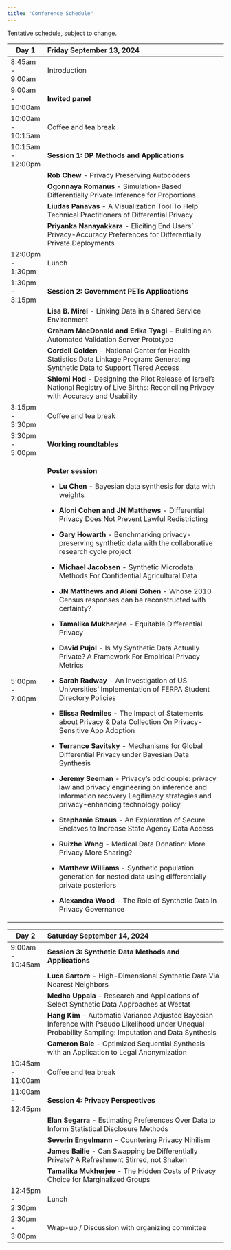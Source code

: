 ```yaml
---
title: "Conference Schedule"
---
```


Tentative schedule, subject to change.

+-------------------+---------------------------------------------------------------------------------------------------------------------------------------------------------------------------------------+
| Day 1             | Friday September 13, 2024                                                                                                                                                             |
+===================+:======================================================================================================================================================================================+
| 8:45am - 9:00am   | Introduction                                                                                                                                                                          |
+-------------------+---------------------------------------------------------------------------------------------------------------------------------------------------------------------------------------+
| 9:00am - 10:00am  | **Invited panel**                                                                                                                                                                     |
+-------------------+---------------------------------------------------------------------------------------------------------------------------------------------------------------------------------------+
| 10:00am - 10:15am | Coffee and tea break                                                                                                                                                                  |
+-------------------+---------------------------------------------------------------------------------------------------------------------------------------------------------------------------------------+
| 10:15am - 12:00pm | **Session 1: DP Methods and Applications**                                                                                                                                            |
+-------------------+---------------------------------------------------------------------------------------------------------------------------------------------------------------------------------------+
|                   | **Rob Chew** - Privacy Preserving Autocoders                                                                                                                                          |
+-------------------+---------------------------------------------------------------------------------------------------------------------------------------------------------------------------------------+
|                   | **Ogonnaya Romanus** - Simulation-Based Differentially Private Inference for Proportions                                                                                              |
+-------------------+---------------------------------------------------------------------------------------------------------------------------------------------------------------------------------------+
|                   | **Liudas Panavas** - A Visualization Tool To Help Technical Practitioners of Differential Privacy                                                                                     |
+-------------------+---------------------------------------------------------------------------------------------------------------------------------------------------------------------------------------+
|                   | **Priyanka Nanayakkara** - Eliciting End Users' Privacy-Accuracy Preferences for Differentially Private Deployments                                                                   |
+-------------------+---------------------------------------------------------------------------------------------------------------------------------------------------------------------------------------+
| 12:00pm - 1:30pm  | Lunch                                                                                                                                                                                 |
+-------------------+---------------------------------------------------------------------------------------------------------------------------------------------------------------------------------------+
| 1:30pm - 3:15pm   | **Session 2: Government PETs Applications**                                                                                                                                           |
+-------------------+---------------------------------------------------------------------------------------------------------------------------------------------------------------------------------------+
|                   | **Lisa B. Mirel** - Linking Data in a Shared Service Environment                                                                                                                      |
+-------------------+---------------------------------------------------------------------------------------------------------------------------------------------------------------------------------------+
|                   | **Graham MacDonald** **and Erika Tyagi** - Building an Automated Validation Server Prototype                                                                                          |
+-------------------+---------------------------------------------------------------------------------------------------------------------------------------------------------------------------------------+
|                   | **Cordell Golden** - National Center for Health Statistics Data Linkage Program: Generating Synthetic Data to Support Tiered Access                                                   |
+-------------------+---------------------------------------------------------------------------------------------------------------------------------------------------------------------------------------+
|                   | **Shlomi Hod** - Designing the Pilot Release of Israel’s National Registry of Live Births: Reconciling Privacy with Accuracy and Usability                                            |
+-------------------+---------------------------------------------------------------------------------------------------------------------------------------------------------------------------------------+
| 3:15pm - 3:30pm   | Coffee and tea break                                                                                                                                                                  |
+-------------------+---------------------------------------------------------------------------------------------------------------------------------------------------------------------------------------+
| 3:30pm - 5:00pm   | **Working roundtables**                                                                                                                                                               |
+-------------------+---------------------------------------------------------------------------------------------------------------------------------------------------------------------------------------+
| 5:00pm - 7:00pm   | **Poster session**                                                                                                                                                                    |
|                   |                                                                                                                                                                                       |
|                   | -   **Lu Chen** - Bayesian data synthesis for data with weights                                                                                                                       |
|                   |                                                                                                                                                                                       |
|                   | -   **Aloni Cohen and JN Matthews** - Differential Privacy Does Not Prevent Lawful Redistricting                                                                                      |
|                   |                                                                                                                                                                                       |
|                   | -   **Gary Howarth** - Benchmarking privacy-preserving synthetic data with the collaborative research cycle project                                                                   |
|                   |                                                                                                                                                                                       |
|                   | -   **Michael Jacobsen** - Synthetic Microdata Methods For Confidential Agricultural Data                                                                                             |
|                   |                                                                                                                                                                                       |
|                   | -   **JN Matthews** **and** **Aloni Cohen** - Whose 2010 Census responses can be reconstructed with certainty?                                                                        |
|                   |                                                                                                                                                                                       |
|                   | -   **Tamalika Mukherjee** - Equitable Differential Privacy                                                                                                                           |
|                   |                                                                                                                                                                                       |
|                   | -   **David Pujol** - Is My Synthetic Data Actually Private? A Framework For Empirical Privacy Metrics                                                                                |
|                   |                                                                                                                                                                                       |
|                   | -   **Sarah Radway** - An Investigation of US Universities' Implementation of FERPA Student Directory Policies                                                                        |
|                   |                                                                                                                                                                                       |
|                   | -   **Elissa Redmiles** - The Impact of Statements about Privacy & Data Collection On Privacy-Sensitive App Adoption                                                                  |
|                   |                                                                                                                                                                                       |
|                   | -   **Terrance Savitsky** - Mechanisms for Global Differential Privacy under Bayesian Data Synthesis                                                                                  |
|                   |                                                                                                                                                                                       |
|                   | -   **Jeremy Seeman** - Privacy’s odd couple: privacy law and privacy engineering on inference and information recovery Legitimacy strategies and privacy-enhancing technology policy |
|                   |                                                                                                                                                                                       |
|                   | -   **Stephanie Straus** - An Exploration of Secure Enclaves to Increase State Agency Data Access                                                                                     |
|                   |                                                                                                                                                                                       |
|                   | -   **Ruizhe Wang** - Medical Data Donation: More Privacy More Sharing?                                                                                                               |
|                   |                                                                                                                                                                                       |
|                   | -   **Matthew Williams** - Synthetic population generation for nested data using differentially private posteriors                                                                    |
|                   |                                                                                                                                                                                       |
|                   | -   **Alexandra Wood** - The Role of Synthetic Data in Privacy Governance                                                                                                             |
+-------------------+---------------------------------------------------------------------------------------------------------------------------------------------------------------------------------------+

+-------------------+--------------------------------------------------------------------------------------------------------------------------------------------------------+
| Day 2             | Saturday September 14, 2024                                                                                                                            |
+===================+:=======================================================================================================================================================+
| 9:00am - 10:45am  | **Session 3: Synthetic Data Methods and Applications**                                                                                                 |
+-------------------+--------------------------------------------------------------------------------------------------------------------------------------------------------+
|                   | **Luca Sartore** - High-Dimensional Synthetic Data Via Nearest Neighbors                                                                               |
+-------------------+--------------------------------------------------------------------------------------------------------------------------------------------------------+
|                   | **Medha Uppala** - Research and Applications of Select Synthetic Data Approaches at Westat                                                             |
+-------------------+--------------------------------------------------------------------------------------------------------------------------------------------------------+
|                   | **Hang Kim** - Automatic Variance Adjusted Bayesian Inference with Pseudo Likelihood under Unequal Probability Sampling: Imputation and Data Synthesis |
+-------------------+--------------------------------------------------------------------------------------------------------------------------------------------------------+
|                   | **Cameron Bale** - Optimized Sequential Synthesis with an Application to Legal Anonymization                                                           |
+-------------------+--------------------------------------------------------------------------------------------------------------------------------------------------------+
| 10:45am - 11:00am | Coffee and tea break                                                                                                                                   |
+-------------------+--------------------------------------------------------------------------------------------------------------------------------------------------------+
| 11:00am - 12:45pm | **Session 4: Privacy Perspectives**                                                                                                                    |
+-------------------+--------------------------------------------------------------------------------------------------------------------------------------------------------+
|                   | **Elan Segarra** - Estimating Preferences Over Data to Inform Statistical Disclosure Methods                                                           |
+-------------------+--------------------------------------------------------------------------------------------------------------------------------------------------------+
|                   | **Severin Engelmann** - Countering Privacy Nihilism                                                                                                    |
+-------------------+--------------------------------------------------------------------------------------------------------------------------------------------------------+
|                   | **James Bailie** - Can Swapping be Differentially Private? A Refreshment Stirred, not Shaken                                                           |
+-------------------+--------------------------------------------------------------------------------------------------------------------------------------------------------+
|                   | **Tamalika Mukherjee** - The Hidden Costs of Privacy Choice for Marginalized Groups                                                                    |
+-------------------+--------------------------------------------------------------------------------------------------------------------------------------------------------+
| 12:45pm - 2:30pm  | Lunch                                                                                                                                                  |
+-------------------+--------------------------------------------------------------------------------------------------------------------------------------------------------+
| 2:30pm - 3:00pm   | Wrap-up / Discussion with organizing committee                                                                                                         |
+-------------------+--------------------------------------------------------------------------------------------------------------------------------------------------------+
